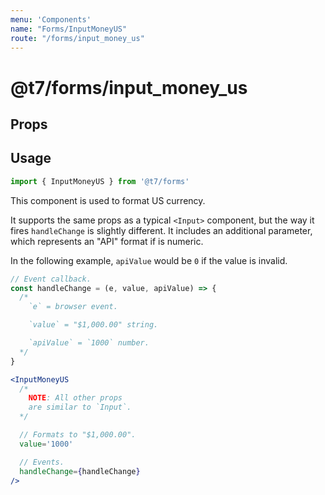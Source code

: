 ```yaml
---
menu: 'Components'
name: "Forms/InputMoneyUS"
route: "/forms/input_money_us"
---
```



# @t7/forms/input_money_us

## Props

<PropsTable of={InputMoneyUS} />

## Usage

```js
import { InputMoneyUS } from '@t7/forms'
```

This component is used to format US currency.

It supports the same props as a typical `<Input>` component, but the way it fires `handleChange` is slightly different. It includes an additional parameter, which represents an "API" format if is numeric.

In the following example, `apiValue` would be `0` if the value is invalid.

```js
// Event callback.
const handleChange = (e, value, apiValue) => {
  /*
    `e` = browser event.

    `value` = "$1,000.00" string.

    `apiValue` = `1000` number.
  */
}
```

```jsx
<InputMoneyUS
  /*
    NOTE: All other props
    are similar to `Input`.
  */

  // Formats to "$1,000.00".
  value='1000'

  // Events.
  handleChange={handleChange}
/>
```
